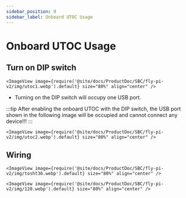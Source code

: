 ```yaml
---
sidebar_position: 9
sidebar_label: Onboard UTOC Usage
---
```


# Onboard UTOC Usage

## Turn on DIP switch

    <ImageView image={require('@site/docs/ProductDoc/SBC/fly-pi-v2/img/utoc1.webp').default} size="80%" align="center" />

* Turning on the DIP switch will occupy one USB port.

:::tip
After enabling the onboard UTOC with the DIP switch, the USB port shown in the following image will be occupied and cannot connect any device!!!
:::

    <ImageView image={require('@site/docs/ProductDoc/SBC/fly-pi-v2/img/utoc2.webp').default} size="80%" align="center" />

## Wiring

    <ImageView image={require('@site/docs/ProductDoc/SBC/fly-pi-v2/img/tosht36.webp').default} size="80%" align="center" />

    <ImageView image={require('@site/docs/ProductDoc/SBC/fly-pi-v2/img/120.webp').default} size="80%" align="center" />